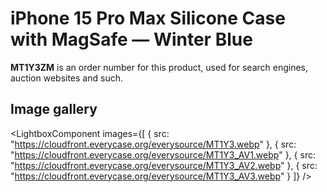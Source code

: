 
# iPhone 15 Pro Max Silicone Case with MagSafe — Winter Blue

<Callout type='info' emoji='👉🏻'>**MT1Y3ZM** is an order number for this product, used for search engines, auction websites and such.</Callout>

## Image gallery

<LightboxComponent
    images={[
      {
        src: "https://cloudfront.everycase.org/everysource/MT1Y3.webp"
      },
      {
        src: "https://cloudfront.everycase.org/everysource/MT1Y3_AV1.webp"
      },
      {
        src: "https://cloudfront.everycase.org/everysource/MT1Y3_AV2.webp"
      },
      {
        src: "https://cloudfront.everycase.org/everysource/MT1Y3_AV3.webp"
      }
    ]}
  />

